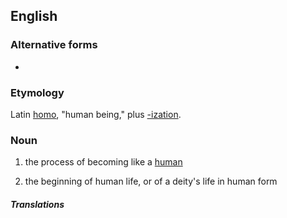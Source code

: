 ==English==

===Alternative forms===
* {{l|en|hominisation}}

===Etymology===
Latin [[homo]], "human being," plus [[-ization]].

===Noun===
{{en-noun|-|s}}

# {{lb|en|paleontology}} the process of becoming like a [[human]]
# {{lb|en|theology}} the beginning of human life, or of a deity's life in human form

=====Translations=====
{{trans-top|The process of becoming like a human.}}
{{trans-bottom}}